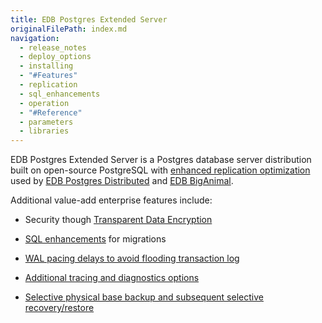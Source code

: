 ```yaml
---
title: EDB Postgres Extended Server
originalFilePath: index.md
navigation: 
  - release_notes
  - deploy_options
  - installing
  - "#Features"
  - replication
  - sql_enhancements
  - operation
  - "#Reference"
  - parameters
  - libraries
---
```


EDB Postgres Extended Server is a Postgres database server distribution built on open-source PostgreSQL with [enhanced replication optimization](replication) used by [EDB Postgres Distributed](/pgd/latest/) and [EDB BigAnimal](/biganimal/latest). 

Additional value-add enterprise features include:
- Security though [Transparent Data Encryption](/tde/latest/)

- [SQL enhancements](sql_features) for migrations
- [WAL pacing delays to avoid flooding transaction log](./operation/#avoid-flooding-transaction-logs)
- [Additional tracing and diagnostics options](./operation/#additional-tracing-and-diagnostics-options)
- [Selective physical base backup and subsequent selective recovery/restore](./operation/#additional-tracing-and-diagnostics-options)


